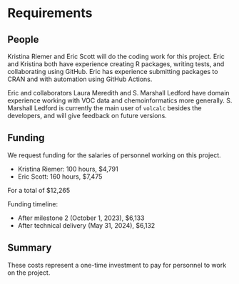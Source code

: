 # Requirements
<!-- 
An idea of what is required to make the project actually happen
-->

## People
<!--
Who needs to be involved, what's the proposed structure, what will it take to get their involvement?
-->

Kristina Riemer and Eric Scott will do the coding work for this project.  Eric and Kristina both have experience creating R packages, writing tests, and collaborating using GitHub.  Eric has experience submitting packages to CRAN and with automation using GitHub Actions.  

Eric and collaborators Laura Meredith and S. Marshall Ledford have domain experience working with VOC data and chemoinformatics more generally. S. Marshall Ledford is currently the main user of `volcalc` besides the developers, and will give feedback on future versions.

<!-- ## Processes -->
<!-- 
What processes need to be put in place e.g. codes of conduct, regular ISC meetings, handover to the community at large?
-->


<!-- ## Tools & Tech -->
<!--
What is going to be needed to deliver this project? 

Will cloud computing be used - if yes are there are necessary components that will be deciding factors between providers?

Are there tools or tech that don't exist that will be produced to facilitate the project?
-->

## Funding
<!-- 
[TO DO] THE GUIDANCE IS PRETTY UNCLEAR, ESP IN LIGHT OF GABOR'S PROPOSAL VS AWARD SIZE

-->

We request funding for the salaries of personnel working on this project.

- Kristina Riemer: 100 hours, $4,791
- Eric Scott: 160 hours, $7,475

For a total of $12,265

Funding timeline:

- After milestone 2 (October 1, 2023), $6,133
- After technical delivery (May 31, 2024), $6,132

## Summary
<!--
A summary of the requirements that contextualises the costs
-->

These costs represent a one-time investment to pay for personnel to work on the project.